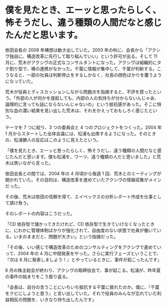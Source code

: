 # 僕を見たとき、エーッと思ったらしく、怖そうだし、違う種類の人間だなと感じたんだと思います。

依田会長の 2008 年構想は動き出していた。2003 年の秋に、会長から「アクシヴ独自に、構造改革に先行して取り組んでいい」という許可が出る。そして 11 月に、荒木がアクシヴの正式なコンサルタントになった。アクシヴは組織的にタテ割り型で、横の連携がなかった。千葉に情報が集中して、千葉が判断する。こうなると、一部の社員は判断停止をするしかなく、社長の顔色ばかりを覆うようになっていた。

荒木が役員とディスカッションしながら問題点を指摘すると、不評を買ったという。「外部の人が何かを提起しても、内部の人の気持ちが分からないんじゃあ、論理的に言っても話にならないんじゃないの」という抵抗感があった。そこに特別な血の濃い結束を見い出した荒木は、それをかえっておもしろく感じたという。

テーマを 7 つに絞り、3 つの委員会と 4 つのプロジェクトをつくった。2004 年 1 月からスタートした全体会議には、松浦も出席するようになった。そのときの、松浦勝人の反応はこのように見えたという。

「僕を見たとき、エーッと思ったらしく、怖そうだし、違う種類の人間だなと感じたんだと思います。僕も松浦を、ワーツ、違う種類の人だと思いました」と荒木は笑いながら言った。

依田会長との間では、2004 年の 4 月頃から毎週 1 回、荒木とのミーティングが開かれていた。その目的は、構造改革を進めていたアクシヴの情報収集がメインだった。

その後、荒木は依田の信頼を得て、エイベックスの分析レポート作成を仕事として請け負う。

そのレポートの内容はこうだった。

「CD 依存型で儲かってきたけれど、CD 依存型で生きていけなくなったときに、にわかに管理体制ばかりが強化されて、自由度のない状態で社員が働いている。いまのままだと、問題が大きい」という指摘だった。

「その後、いい感じで構造改革のためのコンサルティングをアクシヴで進めていって、2004 年の 4 月に中間発表をやった。さらに実行フェーズということで、『次は 8 月に発表しましよう！』とやっているときに、事件が起こったんです」

6 月の株主総会が終わり、アクシヴの取締役会で、事が起こる。松浦が、昨年夏の事件の始まりをこう振り返る。

「会長は、自分の言うことにいちいち抵抗する千葉に疲れたのか。僕に、『千葉をクビにしようと思う』と言い出していた。それで役員のみんなが忘れていた利益相反の問題を、いきなり持ち出したんです」
